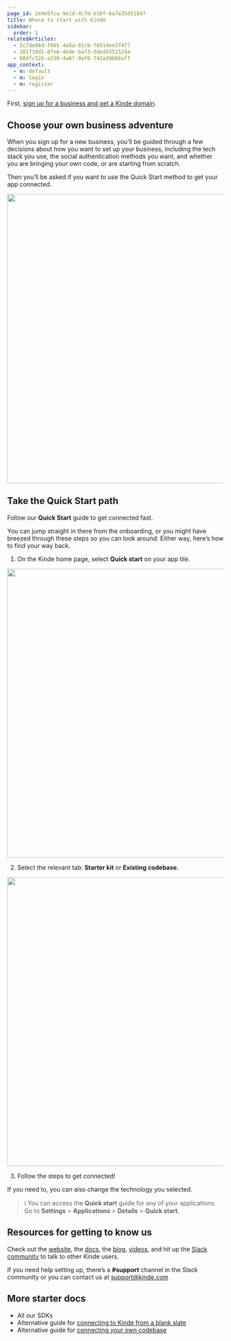 ```yaml
---
page_id: 2e4e5fca-9e1d-4c7d-b1bf-6a7e35d51847
title: Where to start with Kinde
sidebar:
  order: 1
relatedArticles:
  - 5c7de06d-f065-4a8a-81cb-f6914ee374f7
  - 281f3dd1-8fe6-4b4e-ba73-ddedd351524a
  - 684fc526-a338-4a67-9af6-742a39b66aff
app_context:
  - m: default
  - m: login
  - m: register
---
```


First, [sign up for a business and get a Kinde domain](https://app.kinde.com/register).

## Choose your own business adventure

When you sign up for a new business, you’ll be guided through a few decisions about how you want to set up your business, including the tech stack you use, the social authentication methods you want, and whether you are bringing your own code, or are starting from scratch.

Then you’ll be asked if you want to use the Quick Start method to get your app connected.

<img
  src="https://imagedelivery.net/skPPZTHzSlcslvHjesZQcQ/52d876f0-afc1-4f56-0c05-992c7f7a2800/public"
  alt=""
  width="672px"
  height="auto"
  fetchpriority="low"
  loading="lazy"
  decoding="async"
/>

## Take the Quick Start path

Follow our **Quick Start** guide to get connected fast.

You can jump straight in there from the onboarding, or you might have breezed through these steps so you can look around. Either way, here’s how to find your way back.

1. On the Kinde home page, select **Quick start** on your app tile.

<img
  src="https://imagedelivery.net/skPPZTHzSlcslvHjesZQcQ/6261642c-ebb2-471a-1d90-5056ad9dc400/public"
  alt=""
  width="672px"
  height="auto"
  fetchpriority="low"
  loading="lazy"
  decoding="async"
/>

2. Select the relevant tab: **Starter kit** or **Existing codebase.**

<img
  src="https://imagedelivery.net/skPPZTHzSlcslvHjesZQcQ/31311feb-d809-4d04-ab91-6986f4b1b000/public"
  alt=""
  width="672px"
  height="auto"
  fetchpriority="low"
  loading="lazy"
  decoding="async"
/>

3. Follow the steps to get connected!

If you need to, you can also change the technology you selected.

> ℹ️ You can access the **Quick start** guide for any of your applications. Go to **Settings** > **Applications** > **Details** > **Quick start.**

## Resources for getting to know us

Check out the [website](https://kinde.com/product-demo/), the [docs](/), the [blog](https://kinde.com/blog/), [videos](https://www.youtube.com/@heykinde), and hit up the [Slack community](https://join.slack.com/t/thekindecommunity/shared_invite/zt-1vyq8qilj-jFH5V27jfFnHk~BuBSU0ZA) to talk to other Kinde users.

If you need help setting up, there’s a **#support** channel in the Slack community or you can contact us at [support@kinde.com](mailto:support@kinde.com)

## More starter docs

- All our SDKs
- Alternative guide for [connecting to Kinde from a blank slate](/get-started/guides/start-with-starter-kit/)
- Alternative guide for [connecting your own codebase](/get-started/guides/byo-code/)
